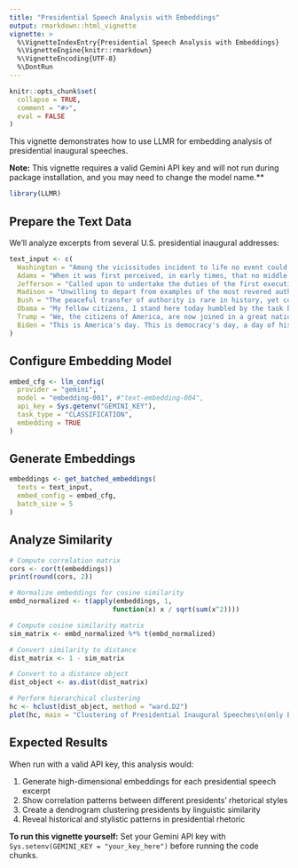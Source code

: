 ```yaml
---
title: "Presidential Speech Analysis with Embeddings"
output: rmarkdown::html_vignette
vignette: >
  %\VignetteIndexEntry{Presidential Speech Analysis with Embeddings}
  %\VignetteEngine{knitr::rmarkdown}
  %\VignetteEncoding{UTF-8}
  %\DontRun
---
```



```r
knitr::opts_chunk$set(
  collapse = TRUE,
  comment = "#>",
  eval = FALSE
)
```

This vignette demonstrates how to use LLMR for embedding analysis of presidential inaugural speeches.

**Note:** This vignette requires a valid Gemini API key and will not run during package installation, and you may need to change the model name.**

```r
library(LLMR)
```

## Prepare the Text Data

We'll analyze excerpts from several U.S. presidential inaugural addresses:

```r
text_input <- c(
  Washington = "Among the vicissitudes incident to life no event could have filled me with greater anxieties than that of which the notification was transmitted by your order, and received on the 14th day of the present month. On the one hand, I was summoned by my Country, whose voice I can never hear but with veneration and love, from a retreat which I had chosen with the fondest predilection, and, in my flattering hopes, with an immutable decision, as the asylum of my declining years--a retreat which was rendered every day more necessary as well as more dear to me by the addition of habit to inclination, and of frequent interruptions in my health to the gradual waste committed on it by time. On the other hand, the magnitude and difficulty of the trust to which the voice of my country called me, being sufficient to awaken in the wisest and most experienced of her citizens a distrustful scrutiny into his qualifications, could not but overwhelm with despondence one who (inheriting inferior endowments from nature and unpracticed in the duties of civil administration) ought to be peculiarly conscious of his own deficiencies. In this conflict of emotions all I dare aver is that it has been my faithful study to collect my duty from a just appreciation of every circumstance by which it might be affected. All I dare hope is that if, in executing this task, I have been too much swayed by a grateful remembrance of former instances, or by an affectionate sensibility to this transcendent proof of the confidence of my fellow-citizens, and have thence too little consulted my incapacity as well as disinclination for the weighty and untried cares before me, my error will be palliated by the motives which mislead me, and its consequences be judged by my country with some share of the partiality in which they originated.",
  Adams = "When it was first perceived, in early times, that no middle course for America remained between unlimited submission to a foreign legislature and a total independence of its claims, men of reflection were less apprehensive of danger from the formidable power of fleets and armies they must determine to resist than from those contests and dissensions which would certainly arise concerning the forms of government to be instituted over the whole and over the parts of this extensive country. Relying, however, on the purity of their intentions, the justice of their cause, and the integrity and intelligence of the people, under an overruling Providence which had so signally protected this country from the first, the representatives of this nation, then consisting of little more than half its present number, not only broke to pieces the chains which were forging and the rod of iron that was lifted up, but frankly cut asunder the ties which had bound them, and launched into an ocean of uncertainty.",
  Jefferson = "Called upon to undertake the duties of the first executive office of our country, I avail myself of the presence of that portion of my fellow-citizens which is here assembled to express my grateful thanks for the favor with which they have been pleased to look toward me, to declare a sincere consciousness that the task is above my talents, and that I approach it with those anxious and awful presentiments which the greatness of the charge and the weakness of my powers so justly inspire. A rising nation, spread over a wide and fruitful land, traversing all the seas with the rich productions of their industry, engaged in commerce with nations who feel power and forget right, advancing rapidly to destinies beyond the reach of mortal eye -- when I contemplate these transcendent objects, and see the honor, the happiness, and the hopes of this beloved country committed to the issue and the auspices of this day, I shrink from the contemplation, and humble myself before the magnitude of the undertaking. Utterly, indeed, should I despair did not the presence of many whom I here see remind me that in the other high authorities provided by our Constitution I shall find resources of wisdom, of virtue, and of zeal on which to rely under all difficulties. To you, then, gentlemen, who are charged with the sovereign functions of legislation, and to those associated with you, I look with encouragement for that guidance and support which may enable us to steer with safety the vessel in which we are all embarked amidst the conflicting elements of a troubled world.",
  Madison = "Unwilling to depart from examples of the most revered authority, I avail myself of the occasion now presented to express the profound impression made on me by the call of my country to the station to the duties of which I am about to pledge myself by the most solemn of sanctions. So distinguished a mark of confidence, proceeding from the deliberate and tranquil suffrage of a free and virtuous nation, would under any circumstances have commanded my gratitude and devotion, as well as filled me with an awful sense of the trust to be assumed. Under the various circumstances which give peculiar solemnity to the existing period, I feel that both the honor and the responsibility allotted to me are inexpressibly enhanced.",
  Bush = "The peaceful transfer of authority is rare in history, yet common in our country. With a simple oath, we affirm old traditions and make new beginnings. As I begin, I thank President Clinton for his service to our Nation, and I thank Vice President Gore for a contest conducted with spirit and ended with grace. I am honored and humbled to stand here where so many of America's leaders have come before me, and so many will follow. We have a place, all of us, in a long story, a story we continue but whose end we will not see. It is a story of a new world that became a friend and liberator of the old, the story of a slaveholding society that became a servant of freedom, the story of a power that went into the world to protect but not possess, to defend but not to conquer.",
  Obama = "My fellow citizens, I stand here today humbled by the task before us, grateful for the trust you have bestowed, mindful of the sacrifices borne by our ancestors. I thank President Bush for his service to our Nation, as well as the generosity and cooperation he has shown throughout this transition. Forty-four Americans have now taken the Presidential oath. The words have been spoken during rising tides of prosperity and the still waters of peace. Yet every so often, the oath is taken amidst gathering clouds and raging storms. At these moments, America has carried on not simply because of the skill or vision of those in high office, but because we the people have remained faithful to the ideals of our forebears and true to our founding documents.",
  Trump = "We, the citizens of America, are now joined in a great national effort to rebuild our country and restore its promise for all of our people. Together, we will determine the course of America and the world for many, many years to come. We will face challenges, we will confront hardships, but we will get the job done. Every 4 years, we gather on these steps to carry out the orderly and peaceful transfer of power, and we are grateful to President Obama and First Lady Michelle Obama for their gracious aid throughout this transition. They have been magnificent. Thank you.",
  Biden = "This is America's day. This is democracy's day, a day of history and hope, of renewal and resolve. Through a crucible for the ages America has been tested anew, and America has risen to the challenge. Today we celebrate the triumph not of a candidate, but of a cause, the cause of democracy. The people—the will of the people has been heard, and the will of the people has been heeded. We've learned again that democracy is precious, democracy is fragile. And at this hour, my friends, democracy has prevailed."
)
```

## Configure Embedding Model

```r
embed_cfg <- llm_config(
  provider = "gemini",
  model = "embedding-001", #"text-embedding-004",
  api_key = Sys.getenv("GEMINI_KEY"),
  task_type = "CLASSIFICATION",
  embedding = TRUE
)
```

## Generate Embeddings

```r
embeddings <- get_batched_embeddings(
  texts = text_input,
  embed_config = embed_cfg,
  batch_size = 5 
)
```

## Analyze Similarity

```r
# Compute correlation matrix
cors <- cor(t(embeddings))
print(round(cors, 2))
```

```r
# Normalize embeddings for cosine similarity
embd_normalized <- t(apply(embeddings, 1, 
                          function(x) x / sqrt(sum(x^2))))

# Compute cosine similarity matrix
sim_matrix <- embd_normalized %*% t(embd_normalized)

# Convert similarity to distance
dist_matrix <- 1 - sim_matrix

# Convert to a distance object
dist_object <- as.dist(dist_matrix)

# Perform hierarchical clustering
hc <- hclust(dist_object, method = "ward.D2")
plot(hc, main = "Clustering of Presidential Inaugural Speeches\n(only beginning the paragraphs)")
```

## Expected Results

When run with a valid API key, this analysis would:

1. Generate high-dimensional embeddings for each presidential speech excerpt
2. Show correlation patterns between different presidents' rhetorical styles
3. Create a dendrogram clustering presidents by linguistic similarity
4. Reveal historical and stylistic patterns in presidential rhetoric

**To run this vignette yourself:** Set your Gemini API key with `Sys.setenv(GEMINI_KEY = "your_key_here")` before running the code chunks.
